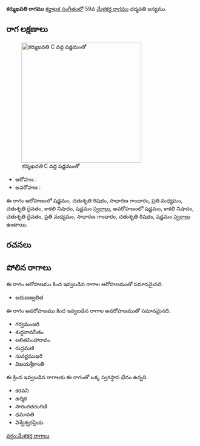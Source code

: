 {{Infobox ragam
	| name          	= కర్ముఖవతి
	| synonym	    	= 
	| mela          	= 
	| chakra        	= 
	| janaka        	= 
	| type          	= షడవ
	| arohanam      	= {{svaraC|S|R2|G2|M2|D2|N3|S'}} 
	| avarohanam    	= {{svaraC|S'|N3|D2|M2|G2|R2|S}}
	| jeeva         	=
	| chhaya        	=
	| nyasa         	=
	| vishesha      	= 
	| equivalent  		= 
}}
{{కర్ణాటక సంగీత రాగాలు}}
'''కర్ముఖవతి రాగము''' [[కర్ణాటక సంగీతం]]లో 59వ [[మేళకర్త రాగము]] ధర్మవతి జన్యము. 


==రాగ లక్షణాలు==
[[Image:karmukhavati_kb2wiki.png|thumb|right|316px|''కర్ముఖవతి'' C వద్ద షడ్జమంతో]]

* ఆరోహణ : {{svaraC|S|R2|G2|M2|D2|N3|S'}} 
* అవరోహణ : {{svaraC|S'|N3|D2|M2|G2|R2|S}}

ఈ రాగం ఆరోహణంలో షడ్జమం, చతుశృతి రిషభం, సాధారణ  గాంధారం, ప్రతి మధ్యమం, చతుశృతి దైవతం, కాకలి  నిషాదం, షడ్జమం [[స్వరాలు]], అవరోహణంలో షడ్జమం, కాకలి  నిషాదం, చతుశృతి దైవతం, ప్రతి మధ్యమం, సాధారణ  గాంధారం, చతుశృతి రిషభం, షడ్జమం [[స్వరాలు]] ఉంటాయి.

==రచనలు==



==పోలిన రాగాలు==
ఈ రాగం ఆరోహణము కింద ఇవ్వబడిన రాగాల ఆరోహణముతో సమానమైనది.
* అరుణజ్వలిత

ఈ రాగం అవరోహణము కింద ఇవ్వబడిన రాగాల అవరోహణముతో సమానమైనది.
* గర్వమంజరి
* శుద్ధనావనీతం
* లలితసింహారావం
* రుద్రమణి
* సువర్ణముఖరి
* విజయశ్రీకాంతి

ఈ క్రింద ఇవ్వబడిన రాగాలకు ఈ రాగంతో ఒక్క స్వరస్థాన భేదం ఉన్నది.
* కరవని
* ఉర్మిక
* సారంగతరంగిణి
* ధమావతి
* విశ్వేశ్వరప్రియ



[[వర్గం:మేళకర్త రాగాలు]]